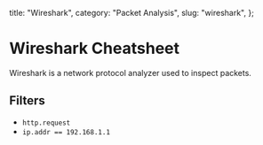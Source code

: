   title: "Wireshark",
  category: "Packet Analysis",
  slug: "wireshark",
};

# Wireshark Cheatsheet

Wireshark is a network protocol analyzer used to inspect packets.

## Filters

- `http.request`
- `ip.addr == 192.168.1.1`
